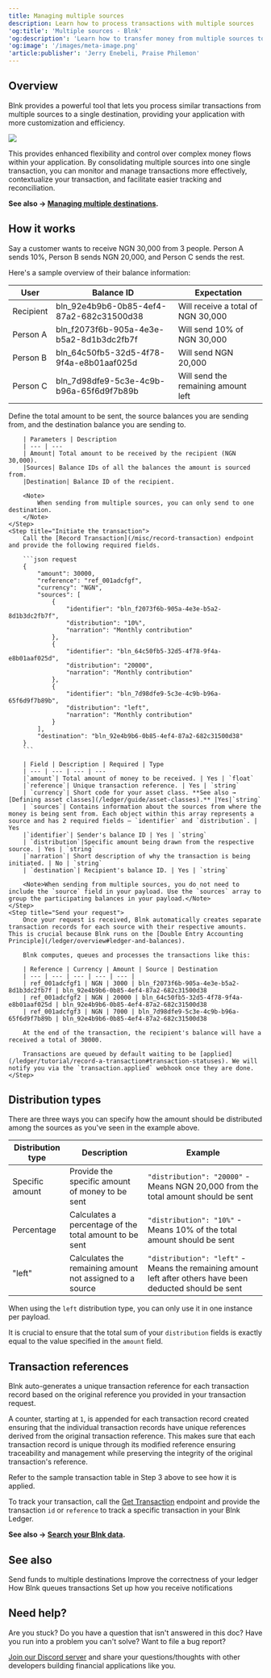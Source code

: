 ```yaml
---
title: Managing multiple sources
description: Learn how to process transactions with multiple sources
'og:title': 'Multiple sources - Blnk'
'og:description': 'Learn how to transfer money from multiple sources to a single destinations with Blnk.'
'og:image': '/images/meta-image.png'
'article:publisher': 'Jerry Enebeli, Praise Philemon'
---
```

## Overview

Blnk provides a powerful tool that lets you process similar transactions from multiple sources to a single destination, providing your application with more customization and efficiency.

<Frame caption="Simplified flow of how multiple sources work">
	<img src="/images/multiple-sources.png" />
</Frame>

This provides enhanced flexibility and control over complex money flows within your application. By consolidating multiple sources into one single transaction, you can monitor and manage transactions more effectively, contextualize your transaction, and facilitate easier tracking and reconciliation.

**See also → [Managing multiple destinations](/ledger/tutorial/multiple-destinations).**

## How it works

Say a customer wants to receive NGN 30,000 from 3 people. Person A sends 10%, Person B sends NGN 20,000, and Person C sends the rest.

Here's a sample overview of their balance information:

| User | Balance ID | Expectation
| --- | --- | --- |
| Recipient | bln_92e4b9b6-0b85-4ef4-87a2-682c31500d38 | Will receive a total of NGN 30,000
| Person A | bln_f2073f6b-905a-4e3e-b5a2-8d1b3dc2fb7f | Will send 10% of NGN 30,000
| Person B | bln_64c50fb5-32d5-4f78-9f4a-e8b01aaf025d | Will send NGN 20,000
| Person C | bln_7d98dfe9-5c3e-4c9b-b96a-65f6d9f7b89b | Will send the remaining amount left

<Steps>
	<Step title="Define your transaction parameters">
		Define the total amount to be sent, the source balances you are sending from, and the destination balance you are sending to.
		
		| Parameters | Description
		| --- | ---
		| Amount| Total amount to be received by the recipient (NGN 30,000).
		|Sources| Balance IDs of all the balances the amount is sourced from.
		|Destination| Balance ID of the recipient.
		
		<Note>
			When sending from multiple sources, you can only send to one destination.
		</Note>
	</Step>
	<Step title="Initiate the transaction">
		Call the [Record Transaction](/misc/record-transaction) endpoint and provide the following required fields.
		
		```json request
		{
		    "amount": 30000,
		    "reference": "ref_001adcfgf",
		    "currency": "NGN",
		    "sources": [
			    {
				    "identifier": "bln_f2073f6b-905a-4e3e-b5a2-8d1b3dc2fb7f",
				    "distribution": "10%",
				    "narration": "Monthly contribution"
			    },
			    {
				    "identifier": "bln_64c50fb5-32d5-4f78-9f4a-e8b01aaf025d",
				    "distribution": "20000",
				    "narration": "Monthly contribution"
			    },
			    {
				    "identifier": "bln_7d98dfe9-5c3e-4c9b-b96a-65f6d9f7b89b",
				    "distribution": "left",
				    "narration": "Monthly contribution"
			    }
		    ],
		    "destination": "bln_92e4b9b6-0b85-4ef4-87a2-682c31500d38"
		}
		```
		
		| Field | Description | Required | Type
		| --- | --- | --- | ---
		|`amount`| Total amount of money to be received. | Yes | `float`
		|`reference`| Unique transaction reference. | Yes | `string`
		| `currency`| Short code for your asset class. **See also → [Defining asset classes](/ledger/guide/asset-classes).** |Yes|`string`
		| `sources`| Contains information about the sources from where the money is being sent from. Each object within this array represents a source and has 2 required fields — `identifier` and `distribution`. | Yes
		|`identifier`| Sender's balance ID | Yes | `string`
		| `distribution`|Specific amount being drawn from the respective source. | Yes | `string`
		|`narration`| Short description of why the transaction is being initiated. | No | `string`
		| `destination`| Recipient's balance ID. | Yes | `string`
		
		<Note>When sending from multiple sources, you do not need to include the `source` field in your payload. Use the `sources` array to group the participating balances in your payload.</Note>
	</Step>
	<Step title="Send your request">
		Once your request is received, Blnk automatically creates separate transaction records for each source with their respective amounts. This is crucial because Blnk runs on the [Double Entry Accounting Principle](/ledger/overview#ledger-and-balances).
		
		Blnk computes, queues and processes the transactions like this:
		
		| Reference | Currency | Amount | Source | Destination
		| --- | --- | --- | --- | --- |
		| ref_001adcfgf1 | NGN | 3000 | bln_f2073f6b-905a-4e3e-b5a2-8d1b3dc2fb7f | bln_92e4b9b6-0b85-4ef4-87a2-682c31500d38
		| ref_001adcfgf2 | NGN | 20000 | bln_64c50fb5-32d5-4f78-9f4a-e8b01aaf025d | bln_92e4b9b6-0b85-4ef4-87a2-682c31500d38
		| ref_001adcfgf3 | NGN | 7000 | bln_7d98dfe9-5c3e-4c9b-b96a-65f6d9f7b89b | bln_92e4b9b6-0b85-4ef4-87a2-682c31500d38
		
		At the end of the transaction, the recipient's balance will have a received a total of 30000.
		
		Transactions are queued by default waiting to be [applied](/ledger/tutorial/record-a-transaction#transaction-statuses). We will notify you via the `transaction.applied` webhook once they are done.
	</Step>
</Steps>

## Distribution types

There are three ways you can specify how the amount should be distributed among the sources as you've seen in the example above.

| Distribution type | Description | Example
| --- | --- | --- |
| Specific amount | Provide the specific amount of money to be sent | `"distribution": "20000"` - Means NGN 20,000 from the total amount should be sent
| Percentage | Calculates a percentage of the total amount to be sent | `"distribution": "10%"` - Means 10% of the total amount should be sent
| "left" | Calculates the remaining amount not assigned to a source | `"distribution": "left"` - Means the remaining amount left after others have been deducted should be sent

<Warning>When using the `left` distribution type, you can only use it in one instance per payload.</Warning>

It is crucial to ensure that the total sum of your `distribution` fields is exactly equal to the value specified in the `amount` field.

## Transaction references

Blnk auto-generates a unique transaction reference for each transaction record based on the original reference you provided in your transaction request. 

A counter, starting at `1`, is appended for each transaction record created ensuring that the individual transaction records have unique references derived from the original transaction reference. This makes sure that each transaction record is unique through its modified reference ensuring traceability and management while preserving the integrity of the original transaction's reference. 

<Tip>Refer to the sample transaction table in Step 3 above to see how it is applied.</Tip>

To track your transaction, call the [Get Transaction](/misc/get-transaction) endpoint and provide the transaction `id` or `reference` to track a specific transaction in your Blnk Ledger.

**See also → [Search your Blnk data](/ledger/tutorial/search/overview).**

## See also

<CardGroup>
	<Card title="Managing multiple destinations" icon="book-open-cover" href="/ledger/tutorial/multiple-destinations">
        Send funds to multiple destinations
    </Card>
    <Card title="Understanding precision" icon="book-open-cover" href="/ledger/tutorial/precision">
        Improve the correctness of your ledger
    </Card>
	<Card title="Handling concurrency" icon="book-open-cover" href="/ledger/tutorial/queuing-transactions">
		How Blnk queues transactions
    </Card>
    <Card title="Managing notifications" icon="book-open-cover" href="/intro/notifications">
	    Set up how you receive notifications
    </Card>
</CardGroup>

## Need help?

Are you stuck? Do you have a question that isn't answered in this doc? Have you run into a problem you can't solve? Want to file a bug report?

[Join our Discord server](https://discord.gg/7WNv94zPpx) and share your questions/thoughts with other developers building financial applications like you.